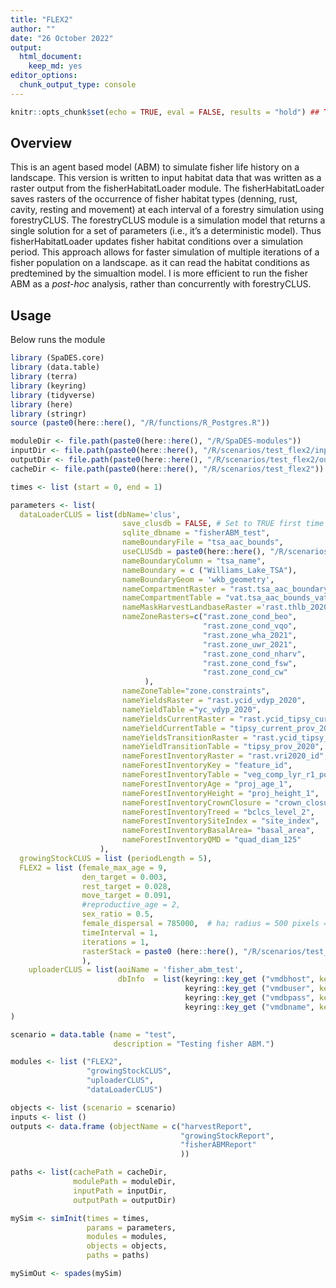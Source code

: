 ```yaml
---
title: "FLEX2"
author: ""
date: "26 October 2022"
output:
  html_document:
    keep_md: yes
editor_options:
  chunk_output_type: console
---
```


```r
knitr::opts_chunk$set(echo = TRUE, eval = FALSE, results = "hold") ## TODO: use 'eval = TRUE'

```

## Overview
This is an agent based model (ABM) to simulate fisher life history on a landscape. This version is written to input habitat data that was written as a raster output from the fisherHabitatLoader module. The fisherHabitatLoader saves rasters of the occurrence of fisher habitat types (denning, rust, cavity, resting and movement) at each interval of a forestry simulation using forestryCLUS. The forestryCLUS module is a simulation model that returns a single solution for a set of parameters (i.e., it's a deterministic model). Thus fisherHabitatLoader updates fisher habitat conditions over a simulation period. This approach  allows for faster simulation of multiple iterations of a fisher population on a landscape. as it can read the habitat conditions as predtemined by the simualtion model. I is more efficient to run the fisher ABM as a *post-hoc* analysis, rather than concurrently with forestryCLUS.

## Usage
Below runs the module

```r
library (SpaDES.core)
library (data.table)
library (terra)
library (keyring)
library (tidyverse)
library (here)
library (stringr)
source (paste0(here::here(), "/R/functions/R_Postgres.R"))

moduleDir <- file.path(paste0(here::here(), "/R/SpaDES-modules"))
inputDir <- file.path(paste0(here::here(), "/R/scenarios/test_flex2/inputs")) %>% reproducible::checkPath (create = TRUE)
outputDir <- file.path(paste0(here::here(), "/R/scenarios/test_flex2/outputs")) %>% reproducible::checkPath (create = TRUE)
cacheDir <- file.path(paste0(here::here(), "/R/scenarios/test_flex2"))

times <- list (start = 0, end = 1)

parameters <- list(
  dataLoaderCLUS = list(dbName='clus',
                         save_clusdb = FALSE, # Set to TRUE first time running the analysis
                         sqlite_dbname = "fisherABM_test", 
                         nameBoundaryFile = "tsa_aac_bounds",
                         useCLUSdb = paste0(here::here(), "/R/scenarios/test_flex2/fisherABM_test_clusdb.sqlite"),
                         nameBoundaryColumn = "tsa_name", 
                         nameBoundary = c ("Williams_Lake_TSA"), 
                         nameBoundaryGeom = 'wkb_geometry',
                         nameCompartmentRaster = "rast.tsa_aac_boundary",
                         nameCompartmentTable = "vat.tsa_aac_bounds_vat",
                         nameMaskHarvestLandbaseRaster ='rast.thlb_2020', 
                         nameZoneRasters=c("rast.zone_cond_beo", 
                                           "rast.zone_cond_vqo", 
                                           "rast.zone_wha_2021", 
                                           "rast.zone_uwr_2021",  
                                           "rast.zone_cond_nharv", 
                                           "rast.zone_cond_fsw", 
                                           "rast.zone_cond_cw"
                              ),
                         nameZoneTable="zone.constraints", 
                         nameYieldsRaster = "rast.ycid_vdyp_2020",
                         nameYieldTable ="yc_vdyp_2020",
                         nameYieldsCurrentRaster = "rast.ycid_tipsy_current_2020",
                         nameYieldCurrentTable = "tipsy_current_prov_2020",
                         nameYieldsTransitionRaster = "rast.ycid_tipsy_prov_2020", 
                         nameYieldTransitionTable = "tipsy_prov_2020", 
                         nameForestInventoryRaster = "rast.vri2020_id", 
                         nameForestInventoryKey = "feature_id",                     
                         nameForestInventoryTable = "veg_comp_lyr_r1_poly2020",
                         nameForestInventoryAge = "proj_age_1",  
                         nameForestInventoryHeight = "proj_height_1",
                         nameForestInventoryCrownClosure = "crown_closure",
                         nameForestInventoryTreed = "bclcs_level_2",
                         nameForestInventorySiteIndex = "site_index",
                         nameForestInventoryBasalArea= "basal_area",
                         nameForestInventoryQMD = "quad_diam_125"
                    ),
  growingStockCLUS = list (periodLength = 5),
  FLEX2 = list (female_max_age = 9,
                den_target = 0.003, 
                rest_target = 0.028,
                move_target = 0.091,
                #reproductive_age = 2,
                sex_ratio = 0.5,
                female_dispersal = 785000,  # ha; radius = 500 pixels = 50km = 7850km2 area
                timeInterval = 1,
                iterations = 1,
                rasterStack = paste0 (here::here(), "/R/scenarios/test_flex2/outputs/test_fisher_habitat_Williams_Lake_TSA_fisher_habitat.tif")
                ),
    uploaderCLUS = list(aoiName = 'fisher_abm_test', 
                        dbInfo  = list(keyring::key_get ("vmdbhost", keyring="postgreSQL"), 
                                       keyring::key_get ("vmdbuser", keyring="postgreSQL"), 
                                       keyring::key_get ("vmdbpass", keyring="postgreSQL"),  
                                       keyring::key_get ("vmdbname", keyring="postgreSQL")))
)

scenario = data.table (name = "test",
                       description = "Testing fisher ABM.")

modules <- list ("FLEX2",
                 "growingStockCLUS",
                 "uploaderCLUS",
                 "dataLoaderCLUS")

objects <- list (scenario = scenario)
inputs <- list ()
outputs <- data.frame (objectName = c("harvestReport",
                                      "growingStockReport",
                                      "fisherABMReport"
                                      ))

paths <- list(cachePath = cacheDir,
              modulePath = moduleDir,
              inputPath = inputDir,
              outputPath = outputDir)

mySim <- simInit(times = times, 
                 params = parameters, 
                 modules = modules,
                 objects = objects,
                 paths = paths)

mySimOut <- spades(mySim)
```

